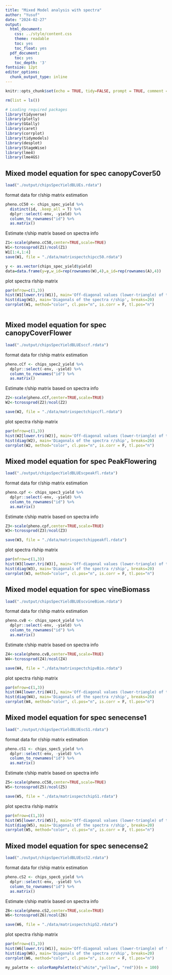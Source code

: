 ```yaml
---
title: "Mixed Model analysis with spectra"
author: "Yusuf"
date: "2024-02-27"
output:
  html_document: 
    css: ../style/content.css
    theme: readable
    toc: yes
    toc_float: yes
  pdf_document:
    toc: yes
    toc_depth: '3'
fontsize: 12pt
editor_options: 
  chunk_output_type: inline
---
```


```r
knitr::opts_chunk$set(echo = TRUE, tidy=FALSE, prompt = TRUE, comment = NA, warning=FALSE, message=FALSE, collapse = TRUE,  class.source='bg-info', class.output='bg-info', tidy.opts=list(width.cutoff=70))
```



```r
rm(list = ls())

# Loading required packages
library(tidyverse)
library(plotly)
library(GGally)
library(caret)
library(corrplot)
library(tidymodels)
library(desplot)
library(StageWise)
library(lme4)
library(lme4GS)
```


## Mixed model equation for spec canopyCover50
```r
load("./output/chipsSpecYieldBLUEs.rdata")
```

format data for r/ship matrix estimation
```r
pheno.cC50 <- chips_spec_yield %>%
  distinct(id, .keep_all = T) %>% 
  dplyr::select(-env, -yield) %>% 
  column_to_rownames("id") %>% 
  as.matrix()
```

Estimate r/ship matrix based on spectra info
```r
Z1<-scale(pheno.cC50,center=TRUE,scale=TRUE)
W1<-tcrossprod(Z1)/ncol(Z1)
W1[1:4,1:4]
save(W1, file = "./data/matrixspectchipcc50.rdata")
```


```r
y <- as.vector(chips_spec_yield$yield)
data=data.frame(y=y,w_id=rep(rownames(W),4),a_id=rep(rownames(A),4))

```


plot spectra rlship matrix
```r
par(mfrow=c(1,3))
hist(W1[lower.tri(W1)], main='Off-diagonal values (lower-triangle) of the spectra r/ship')
hist(diag(W1), main='Diagonals of the spectra r/ship', breaks=20)
corrplot(W1, method="color", cl.pos="n", is.corr = F, tl.pos="n")

```


```r

```

######################################################################################################################################################################################################################################################################################

## Mixed model equation for spec canopyCoverFlower
```r
load("./output/chipsSpecYieldBLUEsccf.rdata")
```

format data for r/ship matrix estimation
```r
pheno.cCf <- chips_spec2_yield %>% 
  dplyr::select(-env, -yield) %>% 
  column_to_rownames("id") %>% 
  as.matrix()
```


Estimate r/ship matrix based on spectra info
```r
Z2<-scale(pheno.cCf,center=TRUE,scale=TRUE)
W2<-tcrossprod(Z2)/ncol(Z2)

save(W2, file = "./data/matrixspectchipccfl.rdata")
```

plot spectra rlship matrix
```r
par(mfrow=c(1,3))
hist(W2[lower.tri(W2)], main='Off-diagonal values (lower-triangle) of the spectra r/ship at canopy cover flowering')
hist(diag(W2), main='Diagonals of the spectra r/ship', breaks=20)
corrplot(W2, method="color", cl.pos="n", is.corr = F, tl.pos="n")

```

######################################################################################################################################################################################################################################################################################

## Mixed model equation for spec PeakFlowering
```r
load("./output/chipsSpecYieldBLUEscpeakfl.rdata")
```

format data for r/ship matrix estimation
```r
pheno.cpf <- chips_spec3_yield %>% 
  dplyr::select(-env, -yield) %>% 
  column_to_rownames("id") %>% 
  as.matrix()
```

Estimate r/ship matrix based on spectra info
```r
Z3<-scale(pheno.cpf,center=TRUE,scale=TRUE)
W3<-tcrossprod(Z3)/ncol(Z3)

save(W3, file = "./data/matrixspectchippeakfl.rdata")
```

plot spectra rlship matrix
```r
par(mfrow=c(1,3))
hist(W3[lower.tri(W3)], main='Off-diagonal values (lower-triangle) of the spectra r/ship')
hist(diag(W3), main='Diagonals of the spectra r/ship', breaks=20)
corrplot(W3, method="color", cl.pos="n", is.corr = F, tl.pos="n")

```


######################################################################################################################################################################################################################################################################################
## Mixed model equation for spec vineBiomass
```r
load("./output/chipsSpecYieldBLUEscvineBiom.rdata")
```

format data for r/ship matrix estimation
```r
pheno.cvB <- chips_spec4_yield %>% 
  dplyr::select(-env, -yield) %>% 
  column_to_rownames("id") %>% 
  as.matrix()
```

Estimate r/ship matrix based on spectra info
```r
Z4<-scale(pheno.cvB,center=TRUE,scale=TRUE)
W4<-tcrossprod(Z4)/ncol(Z4)

save(W4, file = "./data/matrixspectchipvBio.rdata")
```

plot spectra rlship matrix
```r
par(mfrow=c(1,3))
hist(W4[lower.tri(W4)], main='Off-diagonal values (lower-triangle) of the spectra r/ship')
hist(diag(W4), main='Diagonals of the spectra r/ship', breaks=20)
corrplot(W4, method="color", cl.pos="n", is.corr = F, tl.pos="n")

```

######################################################################################################################################################################################################################################################################################
## Mixed model equation for spec senecense1
```r
load("./output/chipsSpecYieldBLUEscS1.rdata")
```

format data for r/ship matrix estimation
```r
pheno.cS1 <- chips_spec5_yield %>% 
  dplyr::select(-env, -yield) %>% 
  column_to_rownames("id") %>% 
  as.matrix()
```

Estimate r/ship matrix based on spectra info
```r
Z5<-scale(pheno.cC50,center=TRUE,scale=TRUE)
W5<-tcrossprod(Z5)/ncol(Z5)

save(W5, file = "./data/matrixspectchipS1.rdata")
```

plot spectra rlship matrix
```r
par(mfrow=c(1,3))
hist(W5[lower.tri(W5)], main='Off-diagonal values (lower-triangle) of the spectra r/ship')
hist(diag(W5), main='Diagonals of the spectra r/ship', breaks=20)
corrplot(W5, method="color", cl.pos="n", is.corr = F, tl.pos="n")

```

######################################################################################################################################################################################################################################################################################
## Mixed model equation for spec senecense2
```r
load("./output/chipsSpecYieldBLUEscS2.rdata")
```


format data for r/ship matrix estimation
```r
pheno.cS2 <- chips_spec6_yield %>% 
  dplyr::select(-env, -yield) %>% 
  column_to_rownames("id") %>% 
  as.matrix()
```

Estimate r/ship matrix based on spectra info
```r
Z6<-scale(pheno.cS2,center=TRUE,scale=TRUE)
W6<-tcrossprod(Z6)/ncol(Z6)

save(W6, file = "./data/matrixspectchipS2.rdata")
```

plot spectra rlship matrix
```r
par(mfrow=c(1,3))
hist(W6[lower.tri(W1)], main='Off-diagonal values (lower-triangle) of the spectra r/ship')
hist(diag(W6), main='Diagonals of the spectra r/ship', breaks=20)
corrplot(W6, method="color", cl.pos="n", is.corr = F, tl.pos="n")

my_palette <- colorRampPalette(c("white","yellow", "red"))(n = 100)

```


